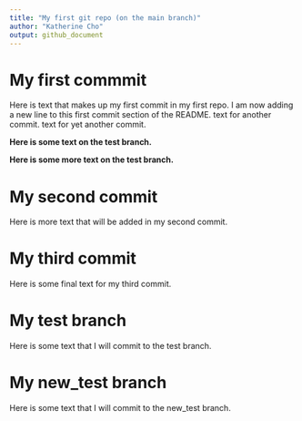 ```yaml
---
title: "My first git repo (on the main branch)"
author: "Katherine Cho"
output: github_document
---
```


# My first commmit

Here is text that makes up my first commit in my first repo.
I am now adding a new line to this first commit section of the README.
text for another commit.
text for yet another commit.

__Here is some text on the test branch.__

__Here is some more text on the test branch.__

# My second commit

Here is more text that will be added in my second commit.

# My third commit

Here is some final text for my third commit.

# My test branch

Here is some text that I will commit to the test branch.

# My new_test branch

Here is some text that I will commit to the new_test branch.